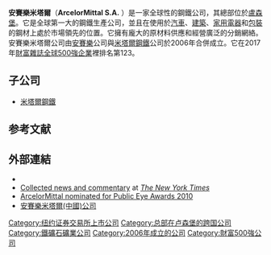 {{expand|time=2011-05-10T03:17:51+00:00}}
{{Infobox company
| color box         = ff3700
| name              = ArcelorMittal, S.A.
| logo              = [[File:ArcelorMittal.svg|230px]]
| slogan            = transforming tomorrow
| type              = [[S.A._(公司)|Société Anonyme]]
| traded_as         = {{Euronext|isin=LU0323134006|MT}} <br/> {{nyse|MT}} <br/> {{BMAD|isin=LU0323134006|MTS}} <br/> {{LuxSE|isin=LU0323134006|MT}}
| founder           =
| predecessor       = [[安賽樂|安賽樂]]<br/>[[米塔爾鋼鐵公司|米塔爾鋼鐵公司]] 
| foundation        = 2006
| location          = {{LUX}}[[盧森堡市|盧森堡市]]
| key_people        = [[拉克希米·米塔爾|拉克希米·米塔爾]]<br>（董事長兼CEO）
| area_served       = 全球
| industry          = [[鋼鐵|鋼鐵]]
| products          = 各種鋼鐵產品
| revenue           = {{loss}} [[US$|US$]] 567.9 億<small>（2016年）</small>
| operating_income  = {{increase}} US$ 41.6 億<small>（2016年）</small>
| net_income        = {{increase}} US$ 17.7 億<small>（2016年）</small>
| assets            = {{nowrap|{{loss}} US$ 751.4 億<small>（2016年）</small>}}
| equity            = {{increase}} US$ 301.3 億<small>（2016年）</small>
| num_employees     = 199,000 <small>（2016年）</small>
| divisions         =
| homepage          = {{URL|http://www.arcelormittal.com}} 
| intl              = yes
}}
'''安賽樂米塔爾'''（'''ArcelorMittal S.A.''' {{IPA-fr|aʁsəlɔʁmiˈtal}}）是一家全球性的鋼鐵公司，其總部位於[[盧森堡|盧森堡]]。它是全球第一大的鋼鐵生產公司，並且在使用於[[汽車|汽車]]、[[建築|建築]]、[[家用電器|家用電器]]和[[包裝|包裝]]的鋼材上處於市場領先的位置。它擁有龐大的原材料供應和經營廣泛的分銷網絡。安賽樂米塔爾公司由[[安賽樂|安賽樂]]公司與[[米塔爾鋼鐵|米塔爾鋼鐵]]公司於2006年合併成立。它在2017年[[世界500強_(財富)|財富雜誌全球500強企業]]裡排名第123。

== 子公司 ==
* [[米塔爾鋼鐵|米塔爾鋼鐵]]

==参考文献==
{{reflist}}

==外部連結==
* {{official website|http://www.arcelormittal.com/}}
* [http://topics.nytimes.com/top/news/business/companies/arcelormittal-sa Collected news and commentary] {{Wayback|url=http://topics.nytimes.com/top/news/business/companies/arcelormittal-sa |date=20121023101420 }} at ''[[The_New_York_Times|The New York Times]]''
* [https://web.archive.org/web/20100204115340/http://www.publiceye.ch/en/nominations/arcelor-mittal ArcelorMittal nominated for Public Eye Awards 2010]
*[http://www.arcelormittal.com/china 安賽樂米塔爾(中國)公司] {{Wayback|url=http://www.arcelormittal.com/china |date=20131206064410 }}

{{CAC40指数成份公司}}
{{AEX companies}}
{{IBEX-35 companies}}
{{DEFAULTSORT:Arcelormittal}}
[[Category:纽约证券交易所上市公司|Category:纽约证券交易所上市公司]]
[[Category:总部在卢森堡的跨国公司|Category:总部在卢森堡的跨国公司]]
[[Category:鐵礦石礦業公司|Category:鐵礦石礦業公司]]
[[Category:2006年成立的公司|Category:2006年成立的公司]]
[[Category:財富500強公司|Category:財富500強公司]]